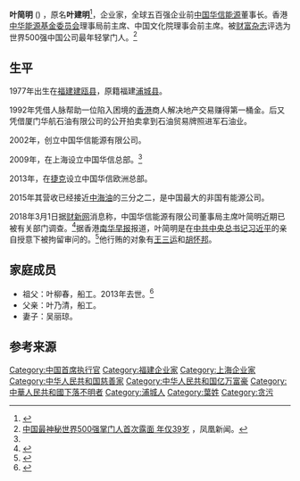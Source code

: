 {{newsrelease|time=2016-12-10T05:19:30+00:00}}
{{onesource|time=2016-12-10T05:19:30+00:00}}
{{Infobox person
|name = 叶简明
|image = 
|籍貫    =  [[福建|福建]][[浦城|浦城]]
|origin = 
|birth_date = {{birth date and age|1977|06|05}}
|birth_place = {{CHN}}[[福建省|福建省]][[南平市|南平市]][[建瓯市|建瓯县]]
|residence = {{CHN}}[[上海|上海]]
|occupation = 企业家<br>慈善家
}}

'''叶简明''' ({{bd|1977年|6月5日}}) ，原名'''叶建明'''<ref name=":0">{{Cite news|url=http://www.zaobao.com.sg/realtime/china/story20180301-839059|title=财新：中国华信董事局主席叶简明被查 曾卷入何志平案|date=2018-03-01|newspaper=联合早报网|accessdate=2018-03-01|language=en|archive-date=2018-03-01|archive-url=https://web.archive.org/web/20180301061132/http://www.zaobao.com.sg/realtime/china/story20180301-839059|dead-url=no}}</ref>，企业家，全球五百强企业前[[中国华信能源|中国华信能源]]董事长。香港[[中华能源基金委员会|中华能源基金委员会]]理事局前主席、中国文化院理事会前主席。被[[财富杂志|财富杂志]]评选为世界500强中国公司最年轻掌门人。<ref>[http://tech.ifeng.com/a/20161209/44511235_0.shtml 中国最神秘世界500强掌门人首次露面 年仅39岁] {{Wayback|url=http://tech.ifeng.com/a/20161209/44511235_0.shtml |date=20161210161719 }}，凤凰新闻。</ref>

==生平==
1977年出生在[[福建|福建]][[建瓯县|建瓯县]]，原籍福建[[浦城县|浦城县]]。

1992年凭借人脉帮助一位陷入困境的[[香港|香港]]商人解决地产交易赚得第一桶金。后又凭借厦门华航石油有限公司的公开拍卖拿到石油贸易牌照进军石油业。

2002年，创立中国华信能源有限公司。

2009年，在上海设立中国华信总部。<ref name=":0" />

2013年，在[[捷克|捷克]]设立中国华信欧洲总部。

2015年其营收已经接近[[中海油|中海油]]的三分之二，是中国最大的非国有能源公司。

2018年3月1日据[[财新网|财新网]]消息称，中国华信能源有限公司董事局主席叶简明近期已被有关部门调查。<ref>{{Cite news|url=http://companies.caixin.com/2018-03-01/101215246.html|title=中国华信叶简明被查 复杂政商关系网起底|author=|date=|work=财新网|accessdate=2018-03-01|archive-date=2018-03-01|archive-url=https://web.archive.org/web/20180301025907/http://companies.caixin.com/2018-03-01/101215246.html|dead-url=no}}</ref>据香港[[南華早報|南华早报]]报道，叶简明是在[[中国共产党中央委员会总书记|中共中央总书记]][[习近平|习近平]]的亲自授意下被拘留审问的。<ref>{{Cite news|url=http://www.scmp.com/business/companies/article/2135238/chinas-president-orders-arrest-cefcs-founder-ye-jianming-ending|title=Xi orders arrest of CEFC founder, ending entrepreneur’s stellar rise|newspaper=South China Morning Post|accessdate=2018-03-01|language=en|archive-date=2018-03-01|archive-url=https://web.archive.org/web/20180301063908/http://www.scmp.com/business/companies/article/2135238/chinas-president-orders-arrest-cefcs-founder-ye-jianming-ending|dead-url=no}}</ref>他行贿的对象有[[王三运|王三运]]和[[胡怀邦|胡怀邦]]。

== 家庭成员 ==
* 祖父：叶柳春，船工。2013年去世。<ref>{{Cite web|url=https://xw.qq.com/house/20161226015706/HOS2016122601570602|title=叶简明财富路径：囤地产赚差价 获第一桶金过千万_腾讯网|accessdate=2018-03-01|work=xw.qq.com|archive-date=2018-03-01|archive-url=https://web.archive.org/web/20180301164521/https://xw.qq.com/house/20161226015706/HOS2016122601570602|dead-url=no}}</ref>
* 父亲：叶乃清，船工。
* 妻子：吴丽琼。

==参考来源==
{{Reflist}}

{{Authority control}}

{{DEFAULTSORT:Y}}
[[Category:中国首席执行官|Category:中国首席执行官]]
[[Category:福建企业家|Category:福建企业家]]
[[Category:上海企业家|Category:上海企业家]]
[[Category:中华人民共和国慈善家|Category:中华人民共和国慈善家]]
[[Category:中华人民共和国亿万富豪|Category:中华人民共和国亿万富豪]]
[[Category:中華人民共和國下落不明者|Category:中華人民共和國下落不明者]]
[[Category:浦城人|Category:浦城人]]
[[Category:葉姓|Category:葉姓]]
[[Category:贪污|Category:贪污]]